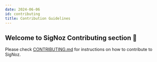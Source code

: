 ```yaml
---
date: 2024-06-06
id: contributing
title: Contribution Guidelines
---
```


## Welcome to SigNoz Contributing section 🎉

Please check [CONTRIBUTING.md](https://github.com/SigNoz/signoz/blob/main/CONTRIBUTING.md) for instructions on how to contribute to SigNoz.
